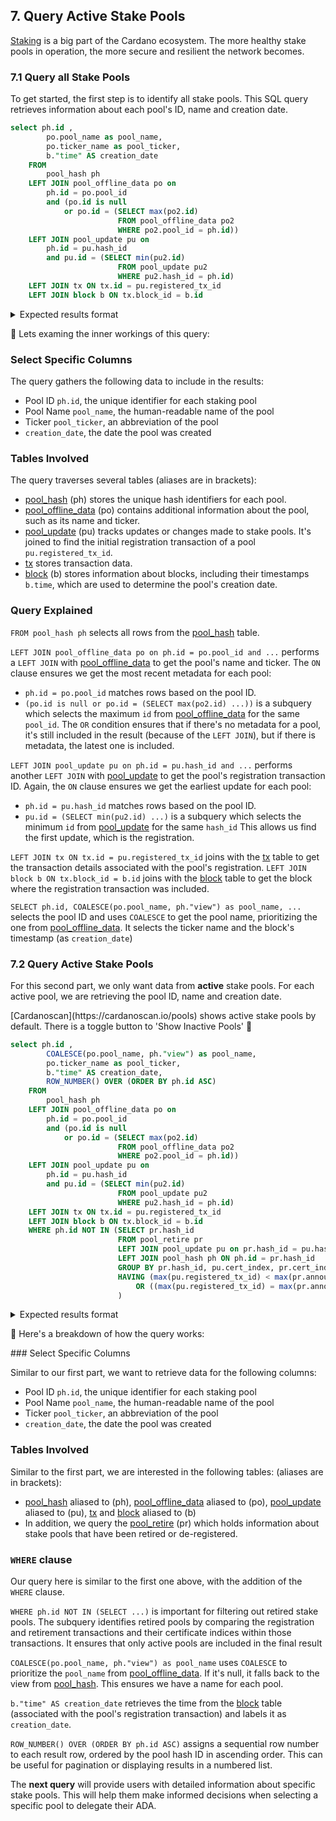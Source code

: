 
## 7. Query Active Stake Pools

[Staking](https://cardano.org/stake-pool-delegation/) is a big part of the Cardano ecosystem. The more healthy stake pools in operation, the more secure and resilient the network becomes. 

### 7.1 Query all Stake Pools

To get started, the first step is to identify all stake pools. This SQL query retrieves information about each pool's ID, name and creation date.

```sql
select ph.id ,
		po.pool_name as pool_name,
		po.ticker_name as pool_ticker,
		b."time" AS creation_date
	FROM
		pool_hash ph
	LEFT JOIN pool_offline_data po on
		ph.id = po.pool_id
		and (po.id is null
			or po.id = (SELECT max(po2.id)
						FROM pool_offline_data po2
						WHERE po2.pool_id = ph.id))
	LEFT JOIN pool_update pu on
		ph.id = pu.hash_id
		and pu.id = (SELECT	min(pu2.id)
						FROM pool_update pu2
						WHERE pu2.hash_id = ph.id)
	LEFT JOIN tx ON tx.id = pu.registered_tx_id 
	LEFT JOIN block b ON tx.block_id = b.id 
```

<details>
<summary>
Expected results format
</summary>

```sql

     id   |      pool_name	      	  |  pool_ticker |      creation_date  		 
----------+---------------------------+--------------+-------------------------
     1    |       				      |     	     |  2022-06-21 00:00:40.000 
	 2    |         			      |              |  2022-06-21 00:00:40.000 
	 3	  |     	     			  |              |  2022-06-21 00:00:40.000 
	 4	  |    ANGEL stake pool		  |	    ANGEL	 |  2022-10-20 21:21:59.000 
     5    |      CanadaStakes	      |     CAN1     |  2022-10-20 21:30:58.000		
	 6	  |    SION stake pool		  |	    SION	 |  2022-10-20 21:35:52.000 
     7    | PANL Stake Pool(Pre-Prod) |     PANL     |  2022-10-20 22:24:32.000	
     8    |    intertree Flight	      |     INTRT    |  2022-10-20 23:20:38.000
     .    |      ................     |     .....    |  ................. 	
	 	 	  
(Note: full results trimmed for readability)
```

</details>

🔎 Lets examing the inner workings of this query:

<Steps>

### Select Specific Columns

The query gathers the following data to include in the results:

- Pool ID `ph.id`, the unique identifier for each staking pool
- Pool Name `pool_name`, the human-readable name of the pool
- Ticker `pool_ticker`, an abbreviation of the pool
- `creation_date`, the date the pool was created

### Tables Involved

The query traverses several tables (aliases are in brackets):

- [pool_hash](/../../schema.md#pool_hash) (ph) stores the unique hash identifiers for each pool.
- [pool_offline_data](/../../schema.md#pool_offline_data) (po) contains additional information about the pool, such as its name and ticker.
- [pool_update](/../../schema.md#pool_update) (pu) tracks updates or changes made to stake pools. It's joined to find the initial registration transaction of a pool `pu.registered_tx_id`.
- [tx](/../../schema.md#tx) stores transaction data. 
- [block](/../../schema.md#block) (b) stores information about blocks, including their timestamps `b.time`, which are used to determine the pool's creation date.

### Query Explained

`FROM pool_hash ph` selects all rows from the [pool_hash](/../../schema.md#pool_hash) table.

`LEFT JOIN pool_offline_data po on ph.id = po.pool_id and ...` performs a `LEFT JOIN` with [pool_offline_data](/../../schema.md#pool_offline_data) to get the pool's name and ticker. The `ON` clause ensures we get the most recent metadata for each pool:
 - `ph.id = po.pool_id` matches rows based on the pool ID.
 - `(po.id is null or po.id = (SELECT max(po2.id) ...))` is a subquery which selects the maximum `id` from [pool_offline_data](/../../schema.md#pool_offline_data) for the same `pool_id`.
The `OR` condition ensures that if there's no metadata for a pool, it's still included in the result (because of the 
`LEFT JOIN`), but if there is metadata, the latest one is included.

`LEFT JOIN pool_update pu on ph.id = pu.hash_id and ...` performs another `LEFT JOIN` with [pool_update](/../../schema.md#pool_update) to get the pool's registration transaction ID. Again, the `ON` clause ensures we get the earliest update for each pool:
 - `ph.id = pu.hash_id` matches rows based on the pool ID.
 - `pu.id = (SELECT min(pu2.id) ...)` is a subquery which selects the minimum `id` from [pool_update](/../../schema.md#pool_update) for the same `hash_id`
This allows us find the first update, which is the registration.

`LEFT JOIN tx ON tx.id = pu.registered_tx_id` joins with the [tx](/../../schema.md#tx) table to get the transaction details associated with the pool's registration. `LEFT JOIN block b ON tx.block_id = b.id` joins with the [block](/../../schema.md#block) table to get the block where the registration transaction was included.

`SELECT ph.id, COALESCE(po.pool_name, ph."view") as pool_name, ...` selects the pool ID and uses `COALESCE` to get the pool name, prioritizing the one from [pool_offline_data](/../../schema.md#pool_offline_data). It selects the ticker name and the block's timestamp (as `creation_date`)



</Steps>


### 7.2 Query Active Stake Pools

For this second part, we only want data from **active** stake pools. For each active pool, we are retrieving the pool ID, name and creation date. 

<Callout type="info" emoji="💡">
[Cardanoscan](https://cardanoscan.io/pools) shows active stake pools by default. There is a toggle button to 'Show Inactive Pools' 🔎 
</ Callout>

```sql
select ph.id ,
		COALESCE(po.pool_name, ph."view") as pool_name,
		po.ticker_name as pool_ticker,
		b."time" AS creation_date,
		ROW_NUMBER() OVER (ORDER BY ph.id ASC) 
	FROM
		pool_hash ph
	LEFT JOIN pool_offline_data po on
		ph.id = po.pool_id
		and (po.id is null
			or po.id = (SELECT max(po2.id)
						FROM pool_offline_data po2
						WHERE po2.pool_id = ph.id))
	LEFT JOIN pool_update pu on
		ph.id = pu.hash_id
		and pu.id = (SELECT	min(pu2.id)
						FROM pool_update pu2
						WHERE pu2.hash_id = ph.id)
	LEFT JOIN tx ON tx.id = pu.registered_tx_id 
	LEFT JOIN block b ON tx.block_id = b.id 
	WHERE ph.id NOT IN (SELECT pr.hash_id
				        FROM pool_retire pr
				        LEFT JOIN pool_update pu on	pr.hash_id = pu.hash_id
				        LEFT JOIN pool_hash ph ON ph.id = pr.hash_id
				        GROUP BY pr.hash_id, pu.cert_index, pr.cert_index
				        HAVING (max(pu.registered_tx_id) < max(pr.announced_tx_id))
				        	OR ((max(pu.registered_tx_id) = max(pr.announced_tx_id)) AND (max(pu.cert_index) < max(pr.cert_index)))
						) 
```

<details>
<summary>
Expected results format
</summary>

```sql

     id   |      pool_name	      	  |  pool_ticker |      creation_date  		| row_number  
----------+---------------------------+--------------+--------------------------+------------ 
     4    |      ANGEL stake pool     |     ANGEL    |  2022-10-20 21:21:59.000 | 	1
	 5    |      CanadaStakes	      |     CAN1     |  2022-10-20 21:30:58.000 | 	2
	 6	  |     SION stake pool	      |     SION     |  2022-10-20 21:35:52.000 | 	3
	 7	  |  PANL Stake Pool(Pre-Prod)|	    PANL	 |  2022-10-20 22:24:32.000 | 	4
     .    |      ................     |     .....    |  ................. 		|	. 
           
(Note: full results trimmed for readability)
```

</details>


🔎 Here's a breakdown of how the query works:

<Steps>
### Select Specific Columns

Similar to our first part, we want to retrieve data for the following columns:

- Pool ID `ph.id`, the unique identifier for each staking pool
- Pool Name `pool_name`, the human-readable name of the pool
- Ticker `pool_ticker`, an abbreviation of the pool
- `creation_date`, the date the pool was created

### Tables Involved

Similar to the first part, we are interested in the following tables:  (aliases are in brackets):

- [pool_hash](/../../schema.md#pool_hash) aliased to (ph), [pool_offline_data](/../../schema.md#pool_offline_data) aliased to (po), [pool_update](/../../schema.md#pool_update) aliased to (pu),  [tx](/../../schema.md#tx) and [block](/../../schema.md#block) aliased to (b) 
- In addition, we query the [pool_retire](/../../schema.md#pool_retire) (pr) which holds information about stake pools that have been retired or de-registered.

### `WHERE` clause

Our query here is similar to the first one above, with the addition of the `WHERE` clause.

`WHERE ph.id NOT IN (SELECT ...)` is important for filtering out retired stake pools. The subquery identifies retired pools by comparing the registration and retirement transactions and their certificate indices within those transactions. It ensures that only active pools are included in the final result

`COALESCE(po.pool_name, ph."view") as pool_name` uses `COALESCE` to prioritize the `pool_name` from [pool_offline_data](/../../schema.md#pool_offline_data). If it's null, it falls back to the view from [pool_hash](/../../schema.md#pool_hash). This ensures we have a name for each pool.

`b."time" AS creation_date` retrieves the time from the [block](/../../schema.md#block) table (associated with the pool's registration transaction) and labels it as `creation_date`.

`ROW_NUMBER() OVER (ORDER BY ph.id ASC)` assigns a sequential row number to each result row, ordered by the pool hash ID in ascending order. This can be useful for pagination or displaying results in a numbered list.

</Steps>

The **next query** will provide users with detailed information about specific stake pools. This will help them make informed decisions when selecting a specific pool to delegate their ADA. 
